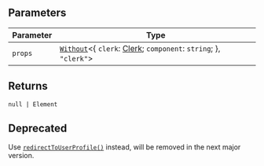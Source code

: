 ## Parameters

| Parameter | Type                                                                                                                              |
| --------- | --------------------------------------------------------------------------------------------------------------------------------- |
| `props`   | [`Without`](../types/without.mdx)\<\{ `clerk`: [Clerk](/docs/references/javascript/clerk); `component`: `string`; \}, `"clerk"`\> |

## Returns

<code>null \| Element</code>

## Deprecated

Use [`redirectToUserProfile()`](/docs/references/javascript/clerk/redirect-methods#redirect-to-user-profile) instead, will be removed in the next major version.
